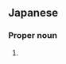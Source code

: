 ==Japanese==
{{ja-kanjitab|な|み|こ}}

===Proper noun===
{{ja-pos|なみこ|proper}}

# {{given name|female|lang=ja|sort=なみこ}}
